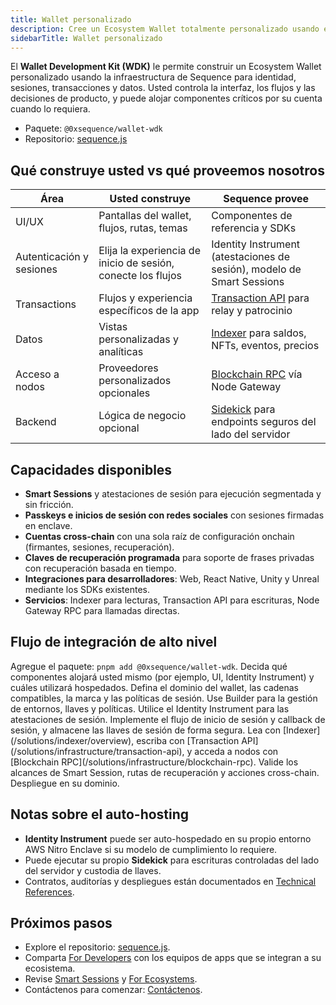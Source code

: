 ```yaml
---
title: Wallet personalizado
description: Cree un Ecosystem Wallet totalmente personalizado usando el Wallet Development Kit sobre la infraestructura de Sequence. Aloje componentes críticos usted mismo si es necesario.
sidebarTitle: Wallet personalizado
---
```


El **Wallet Development Kit (WDK)** le permite construir un Ecosystem Wallet personalizado usando la infraestructura de Sequence para identidad, sesiones, transacciones y datos. Usted controla la interfaz, los flujos y las decisiones de producto, y puede alojar componentes críticos por su cuenta cuando lo requiera.
- Paquete: `@0xsequence/wallet-wdk`
- Repositorio: [sequence.js](https://github.com/0xsequence/sequence.js)

## Qué construye usted vs qué proveemos nosotros

| Área                     | Usted construye                                              | Sequence provee                                                                             |
| ------------------------ | ------------------------------------------------------------ | ------------------------------------------------------------------------------------------- |
| UI/UX                    | Pantallas del wallet, flujos, rutas, temas                   | Componentes de referencia y SDKs                                                            |
| Autenticación y sesiones | Elija la experiencia de inicio de sesión, conecte los flujos | Identity Instrument (atestaciones de sesión), modelo de Smart Sessions                      |
| Transactions             | Flujos y experiencia específicos de la app                   | [Transaction API](/solutions/infrastructure/transaction-api) para relay y patrocinio        |
| Datos                    | Vistas personalizadas y analíticas                           | [Indexer](/solutions/indexer/overview) para saldos, NFTs, eventos, precios                  |
| Acceso a nodos           | Proveedores personalizados opcionales                        | [Blockchain RPC](/solutions/infrastructure/blockchain-rpc) vía Node Gateway                 |
| Backend                  | Lógica de negocio opcional                                   | [Sidekick](/solutions/infrastructure/sidekick) para endpoints seguros del lado del servidor |

## Capacidades disponibles

- **Smart Sessions** y atestaciones de sesión para ejecución segmentada y sin fricción.
- **Passkeys e inicios de sesión con redes sociales** con sesiones firmadas en enclave.
- **Cuentas cross-chain** con una sola raíz de configuración onchain (firmantes, sesiones, recuperación).
- **Claves de recuperación programada** para soporte de frases privadas con recuperación basada en tiempo.
- **Integraciones para desarrolladores**: Web, React Native, Unity y Unreal mediante los SDKs existentes.
- **Servicios**: Indexer para lecturas, Transaction API para escrituras, Node Gateway RPC para llamadas directas.

## Flujo de integración de alto nivel

<Steps>
  <Step title="Instale y planifique el hosting">
    Agregue el paquete: <code>pnpm add @0xsequence/wallet-wdk</code>. Decida qué componentes alojará usted mismo (por ejemplo, UI, Identity Instrument) y cuáles utilizará hospedados.
  </Step>

  <Step title="Configure los metadatos del ecosistema">
    Defina el dominio del wallet, las cadenas compatibles, la marca y las políticas de sesión. Use Builder para la gestión de entornos, llaves y políticas.
  </Step>

  <Step title="Conecte identidad y sesiones">
    Utilice el Identity Instrument para las atestaciones de sesión. Implemente el flujo de inicio de sesión y callback de sesión, y almacene las llaves de sesión de forma segura.
  </Step>

  <Step title="Conecte los servicios">
    Lea con [Indexer](/solutions/indexer/overview), escriba con [Transaction API](/solutions/infrastructure/transaction-api), y acceda a nodos con [Blockchain RPC](/solutions/infrastructure/blockchain-rpc).
  </Step>

  <Step title="Pruebe y lance">
    Valide los alcances de Smart Session, rutas de recuperación y acciones cross-chain. Despliegue en su dominio.
  </Step>
</Steps>

## Notas sobre el auto-hosting

- **Identity Instrument** puede ser auto-hospedado en su propio entorno AWS Nitro Enclave si su modelo de cumplimiento lo requiere.
- Puede ejecutar su propio **Sidekick** para escrituras controladas del lado del servidor y custodia de llaves.
- Contratos, auditorías y despliegues están documentados en [Technical References](/solutions/technical-references/overview).

## Próximos pasos

- Explore el repositorio: [sequence.js](https://github.com/0xsequence/sequence.js).
- Comparta [For Developers](/solutions/wallets/developers/overview) con los equipos de apps que se integran a su ecosistema.
- Revise [Smart Sessions](/solutions/wallets/ecosystems/smart-sessions) y [For Ecosystems](/solutions/wallets/ecosystems/overview).
- Contáctenos para comenzar: [Contáctenos](https://sequence.xyz/contact).